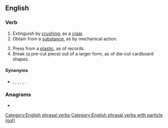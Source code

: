 ==English==

===Verb===
{{en-verb|*}}

# Extinguish by [[crush]]ing; as a [[cigar]].
# Obtain from a [[substance]], as by mechanical action.
#: {{ux|en|Italians '''press out''' coffee rather than filter it.}}
# Press from a [[plastic]], as of records.
# Break (a pre-cut piece) out of a larger form, as of die-cut cardboard shapes.

====Synonyms====
* {{l|en|crush out}}, {{l|en|express}}, {{l|en|extinguish}}, {{l|en|extract}}, {{l|en|press}}, {{l|en|stub out}}.

===Anagrams===
* {{anagrams|en|a=eoprsstu|Stroupes|outpress|postures|septuors|spouters}}

[[Category:English phrasal verbs]]
[[Category:English phrasal verbs with particle (out)]]